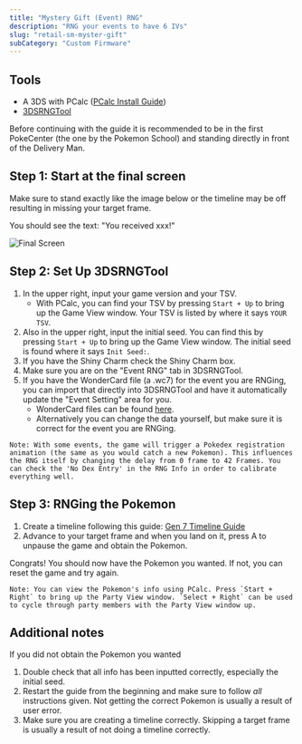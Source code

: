 ```yaml
---
title: "Mystery Gift (Event) RNG"
description: "RNG your events to have 6 IVs"
slug: "retail-sm-myster-gift"
subCategory: "Custom Firmware"
---
```


## Tools

- A 3DS with PCalc ([PCalc Install Guide](https://www.pokemonrng.com/misc-3ds-installing-pcalc))
- [3DSRNGTool](https://github.com/wwwwwwzx/3DSRNGTool/releases)

Before continuing with the guide it is recommended to be in the first PokeCenter (the one by the Pokemon School) and standing directly in front of the Delivery Man.

## Step 1: Start at the final screen

Make sure to stand exactly like the image below or the timeline may be off resulting in missing your target frame.

You should see the text: "You received xxx!"

![Final Screen](../../images/Sun-Moon/Mystery-Gift/Final-Screen.png)

## Step 2: Set Up 3DSRNGTool

1. In the upper right, input your game version and your TSV.
   - With PCalc, you can find your TSV by pressing `Start + Up` to bring up the Game View window. Your TSV is listed by where it says `YOUR TSV`.
2. Also in the upper right, input the initial seed. You can find this by pressing `Start + Up` to bring up the Game View window. The initial seed is found where it says `Init Seed:`.
3. If you have the Shiny Charm check the Shiny Charm box.
4. Make sure you are on the "Event RNG" tab in 3DSRNGTool.
5. If you have the WonderCard file (a .wc7) for the event you are RNGing, you can import that directly into 3DSRNGTool and have it automatically update the "Event Setting" area for you.
   - WonderCard files can be found [here](https://github.com/projectpokemon/EventsGallery).
   - Alternatively you can change the data yourself, but make sure it is correct for the event you are RNGing.

```
Note: With some events, the game will trigger a Pokedex registration animation (the same as you would catch a new Pokemon). This influences the RNG itself by changing the delay from 0 frame to 42 Frames. You can check the 'No Dex Entry' in the RNG Info in order to calibrate everything well.
```

## Step 3: RNGing the Pokemon

1. Create a timeline following this guide: [Gen 7 Timeline Guide](https://www.pokemonrng.com/retail-usum-timeline)
2. Advance to your target frame and when you land on it, press A to unpause the game and obtain the Pokemon.

Congrats! You should now have the Pokemon you wanted. If not, you can reset the game and try again.

```
Note: You can view the Pokemon's info using PCalc. Press `Start + Right` to bring up the Party View window. `Select + Right` can be used to cycle through party members with the Party View window up.
```

## Additional notes

If you did not obtain the Pokemon you wanted

1. Double check that all info has been inputted correctly, especially the initial seed.
2. Restart the guide from the beginning and make sure to follow _all_ instructions given. Not getting the correct Pokemon is usually a result of user error.
3. Make sure you are creating a timeline correctly. Skipping a target frame is usually a result of not doing a timeline correctly.
